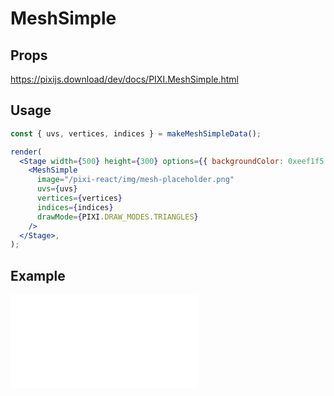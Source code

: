 # MeshSimple

## Props

https://pixijs.download/dev/docs/PIXI.MeshSimple.html

## Usage

```jsx live noInline
const { uvs, vertices, indices } = makeMeshSimpleData();

render(
  <Stage width={500} height={300} options={{ backgroundColor: 0xeef1f5 }}>
    <MeshSimple
      image="/pixi-react/img/mesh-placeholder.png"
      uvs={uvs}
      vertices={vertices}
      indices={indices}
      drawMode={PIXI.DRAW_MODES.TRIANGLES}
    />
  </Stage>,
);
```

## Example

<iframe
  height={500}
  scrolling="no"
  title="Mesh"
  src="//codepen.io/inlet/embed/69e7153234c4e01232a7dbc50bbceb40/?height=300&theme-id=33987&default-tab=result&embed-version=2"
  frameBorder="no"
  allowFullScreen={true}
  style={{ width: '100%' }}
/>
